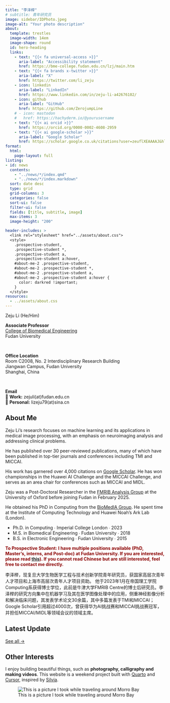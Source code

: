 ```yaml
---
title: "李泽榉"
# subtitle: 青年研究员
image: sidebar/IDPhoto.jpeg
image-alt: "Your photo description"
about:
  template: trestles
  image-width: 14em
  image-shape: round
  id: hero-heading
  links:
    - text: "{{< fa universal-access >}}"
      aria-label: "Accessibility statement"
      href: https://bme-college.fudan.edu.cn/lzj/main.htm
    - text: "{{< fa brands x-twitter >}}"
      aria-label: "X"
      href: https://twitter.com/li_zeju
    - icon: linkedin
      aria-label: "LinkedIn"
      href: https://www.linkedin.com/in/zeju-li-a42676102/
    - icon: github
      aria-label: "GitHub"
      href: https://github.com/ZerojumpLine
    # - icon: mastodon
    #   href: https://hachyderm.io/@yourusername
    - text: "{{< ai orcid >}}"
      href: https://orcid.org/0000-0002-4608-2959
    - text: "{{< ai google-scholar >}}"
      aria-label: "Google Scholar"
      href: https://scholar.google.co.uk/citations?user=zeuflXEAAAAJ&hl=en&oi=ao
format:
  html:
    page-layout: full
listing: 
- id: news
  contents: 
    - "../news/*/index.qmd"
    - "../news/*/index.markdown"
  sort: date desc
  type: grid
  grid-columns: 3
  categories: false
  sort-ui: false
  filter-ui: false
  fields: [title, subtitle, image]
  max-items: 3
  image-height: "200"

header-includes: >
  <link rel="stylesheet" href="../assets/about.css">
  <style>
    .prospective-student, 
    .prospective-student *,
    .prospective-student a,
    .prospective-student a:hover,
    #about-me-2 .prospective-student,
    #about-me-2 .prospective-student *,
    #about-me-2 .prospective-student a,
    #about-me-2 .prospective-student a:hover {
      color: darkred !important;
    }
  </style>
resources:
  - ../assets/about.css
---
```


::: {#hero-heading}
<div class="h1">Zeju Li (He/Him)</div>

**Associate Professor**  
[College of Biomedical Engineering](https://bme-college.fudan.edu.cn/)  
Fudan University

&nbsp;

**Office Location**  
Room C2008, No. 2 Interdisciplinary Research Building  
Jiangwan Campus, Fudan University  
Shanghai, China

&nbsp;

**Email**  
📧 **Work:** zejuli(at)fudan.edu.cn  
📧 **Personal:** lizeju79(at)sina.cn

:::

## About Me

::: {.grid}

::: {.g-col-6 #about-me-1}

Zeju Li's research focuses on machine learning and its applications in medical image processing, with an emphasis on neuroimaging analysis and addressing clinical problems. 

He has published over 30 peer-reviewed publications, many of which have been published in top-tier journals and conferences including TMI and MICCAI. 

His work has garnered over 4,000 citations on [Google Scholar](https://scholar.google.co.uk/citations?user=zeuflXEAAAAJ&hl=en&oi=ao). He has won championships in the Huawei AI Challenge and the MICCAI Challenge, and serves as an area chair for conferences such as MICCAI and MIDL.

:::

::: {.g-col-6 #about-me-2}

Zeju was a Post-Doctoral Researcher in the [FMRIB Analysis Group](https://www.win.ox.ac.uk/research/analysis-research) at the University of Oxford before joining Fudan in February 2025. 

He obtained his PhD in Computing from the [BioMedIA Group](https://biomedia.doc.ic.ac.uk/). He spent time at the Institute of Computing Technology and Huawei Noah's Ark Lab (London).

<ul class="fa-ul">
   <li><span class="fa-li"><i class="fa-solid fa-graduation-cap"></i></span>Ph.D. in Computing ∙ Imperial College London ∙ 2023</li>
   <li><span class="fa-li"><i class="fa-solid fa-graduation-cap"></i></span>M.S. in Biomedical Engineering ∙ Fudan University ∙ 2018</li>
   <li><span class="fa-li"><i class="fa-solid fa-graduation-cap"></i></span>B.S. in Electronic Engineering ∙ Fudan University ∙ 2015</li>
</ul>

:::

::: {.g-col-12 #about-me-2}
<div class="prospective-student" style="color: darkred !important; font-weight: bold;">
To Prospective Student: I have multiple positions available (PhD, Master's, interns, and Post-doc) at Fudan University. If you are interested, please read [this](../vacancies.html)). If you cannot read Chinese but are still interested, feel free to contact me directly.
</div>

:::

::: {.g-col-12 #about-me-2}

李泽榉，现复旦大学生物医学工程与技术创新学院青年研究员，获国家高层次青年人才项目和上海市高层次青年人才项目资助。 
他于2023年1月在帝国理工学院Computing系获得博士学位，此前是牛津大学FMRIB Centre的博士后研究员。李泽榉的研究方向集中在机器学习及其在医学图像处理中的应用，侧重神经影像分析和解决临床问题，其发表学术论文30余篇，其中多篇发表于TMI和MICCAI；Google Scholar引用超过4000次，曾获得华为AI挑战赛和MICCAI挑战赛冠军，并担任MICCAI/MIDL等领域会议的领域主席。

:::

:::
<!-- end grid -->

## Latest Update

::: {.g-col-3}
::: {#news}
:::
[See all &rarr;](../news){.about-links .subtitle}

## Other Interests

I enjoy building beautiful things, such as <b>photography, calligraphy and making videos</b>.
This website is a weekend project built with [Quarto](https://quarto.org/) and [Cursor](https://cursor.com/), inspired by [Silvia](https://www.github.com/spcanelon/silvia).
		
![This is a picture I took while traveling around Morro Bay](../assets/zerojump/img/MorroBay-2.JPG)

::::
